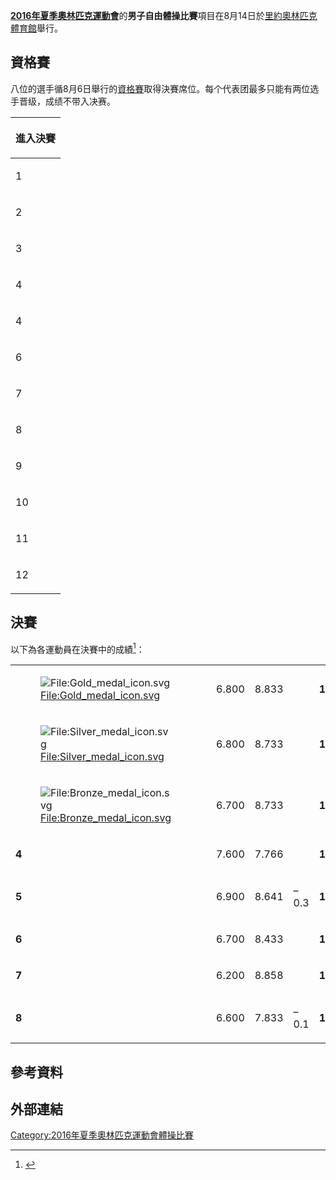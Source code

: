 {{NoteTA|G1=Sports}}
{{Infobox Olympic event
|event = 男子自由體操
|games = 2016年夏季
|image =
|caption =
|venue = [[HSBC體育館|里約奧林匹克體育館]]
|date = 8月14日
|competitors = 8
|nations = 4
|gold = [[馬克斯·惠特洛克|馬克斯·惠特洛克]]
|goldNOC = GBR
|silver = {{le|迭戈·伊波利托|Diego Hypólito}}
|silverNOC = BRA
|bronze = [[阿图尔·马里亚诺|阿图尔·马里亚诺]]
|bronzeNOC = BRA
|prev = [[2012年夏季奧林匹克運動會體操男子自由體操比賽|2012]]
|next = [[2020年夏季奧林匹克運動會體操男子自由體操比賽|2020]]
}}
{{2016年夏季奧林匹克運動會體操比賽}}
'''[[2016年夏季奧林匹克運動會|2016年夏季奧林匹克運動會]]'''的'''男子自由體操比賽'''項目在8月14日於[[HSBC體育館|里約奧林匹克體育館]]舉行。

== 資格賽 ==
{{main|2016年夏季奧林匹克運動會體操男子資格賽#自由體操項目晉級者}}
八位的選手循8月6日舉行的[[2016年夏季奧林匹克運動會體操男子資格賽|資格賽]]取得決賽席位。每个代表团最多只能有两位选手晋级，成绩不带入决赛。
{| {{AG-score}}
!進入決賽
|-
|1||align=left|{{flagIOCathlete|[[山姆·米庫拉克|山姆·米庫拉克]]|USA|2016年夏季}}
|6.800||9.000||||15.800||Q
|-
|2||align=left|{{flagIOCathlete|[[雅各布·達爾頓|雅各布·達爾頓]]|USA|2016年夏季}}
|6.700||8.900||||15.600||Q
|-
|3||align=left|{{flagIOCathlete|[[内村航平|内村航平]]|JPN|2016年夏季}}
|6.900||8.633||||15.533||Q
|-
|4||align=left|{{flagIOCathlete|{{le|迭戈·伊波利托|Diego Hypólito}}|BRA|2016年夏季}}
|6.800||8.700||||15.500||Q
|-
|4||align=left|{{flagIOCathlete|[[馬克斯·惠特洛克|馬克斯·惠特洛克]]|GBR|2016年夏季}}
|6.800||8.700||||15.500||Q
|-
|6||align=left|{{flagIOCathlete|[[白井健三|白井健三]]|JPN|2016年夏季}}
|7.600||7.833||–0.1||15.333||Q
|-
|7||align=left|{{flagIOCathlete|[[克里斯蒂安·詹姆斯·托马斯|克里斯蒂安·托馬斯]]|GBR|2016年夏季}}
|6.200||9.033||||15.233||Q
|-
|8||align=left|{{flagIOCathlete|[[田中佑典|田中佑典]]|JPN|2016年夏季}}
|6.300||8.933||||15.233||满额
|-
|9||align=left|{{flagIOCathlete|[[阿图尔·马里亚诺|阿图尔·马里亚诺]]|BRA|2016年夏季}}
|6.400||8.800||||15.200||Q
|-
|10||align=left|{{flagIOCathlete|{{le|曼里克·拉尔杜埃特|Manrique Larduet}}|CUB|2016年夏季}}
|6.500||8.700||||15.200||R1
|-
|11||align=left|{{flagIOCathlete|[[拉伊德萊·薩帕塔|拉伊德萊·薩帕塔]]|ESP|2016年夏季}}
|6.700||8.383||||15.083||R2
|-
|12||align=left|{{flagIOCathlete|{{le|本雅明·吉沙尔德|Benjamin Gischard}}|SUI|2016年夏季}}
|6.400||8.666||||15.066||R3
|}

== 決賽 ==
以下為各運動員在決賽中的成績<ref>{{en}}{{cite web|title=Detailed Results - Artistic Gymnastics - Men's Floor Exercise - Final|url=https://smsprio2016-a.akamaihd.net/_odf-documents/G/A/GAM001100_Results_2016_08_14_85acb60e_5e9c_411d_b31a_f93261609728.pdf|website=rio2016.com|accessdate=2016-08-18|deadurl=yes|archiveurl=https://web.archive.org/web/20160920171428/https://smsprio2016-a.akamaihd.net/_odf-documents/G/A/GAM001100_Results_2016_08_14_85acb60e_5e9c_411d_b31a_f93261609728.pdf|archivedate=2016-09-20}}</ref>：
{| {{AG-score}}
|- style="background:#F7F6A8;"
|[[File:Gold_medal_icon.svg|File:Gold_medal_icon.svg]]|| align="left" |{{flagIOCathlete|[[馬克斯·惠特洛克|馬克斯·惠特洛克]]|GBR|2016年夏季}}
|6.800||8.833||||'''15.633'''
|- style="background:#DCE5E5;"
|[[File:Silver_medal_icon.svg|File:Silver_medal_icon.svg]]|| align="left" |{{flagIOCathlete|{{le|迭戈·伊波利托|Diego Hypólito}}|BRA|2016年夏季}}
|6.800||8.733||||'''15.533'''
|- style="background:#FFDAB9;"
|[[File:Bronze_medal_icon.svg|File:Bronze_medal_icon.svg]]|| align="left" |{{flagIOCathlete|[[阿图尔·马里亚诺|阿图尔·马里亚诺]]|BRA|2016年夏季}}
|6.700||8.733||||'''15.433'''
|-
|'''4'''|| align="left" |{{flagIOCathlete|[[白井健三|白井健三]]|JPN|2016年夏季}}
|7.600||7.766||||'''15.366'''
|-
|'''5'''|| align="left" |{{flagIOCathlete|[[内村航平|内村航平]]|JPN|2016年夏季}}
|6.900||8.641||–0.3||'''15.241'''
|-
|'''6'''|| align="left" |{{flagIOCathlete|[[雅各布·達爾頓|雅各布·達爾頓]]|USA|2016年夏季}}
|6.700||8.433||||'''15.133'''
|-
|'''7'''|| align="left" |{{flagIOCathlete|[[克里斯蒂安·詹姆斯·托马斯|克里斯蒂安·托馬斯]]|GBR|2016年夏季}}
|6.200||8.858||||'''15.058'''
|-
|'''8'''|| align="left" |{{flagIOCathlete|[[山姆·米庫拉克|山姆·米庫拉克]]|USA|2016年夏季}}
|6.600||7.833||–0.1||'''14.333'''
|}

== 參考資料 ==
{{reflist}}

== 外部連結 ==

[[Category:2016年夏季奧林匹克運動會體操比賽|Category:2016年夏季奧林匹克運動會體操比賽]]